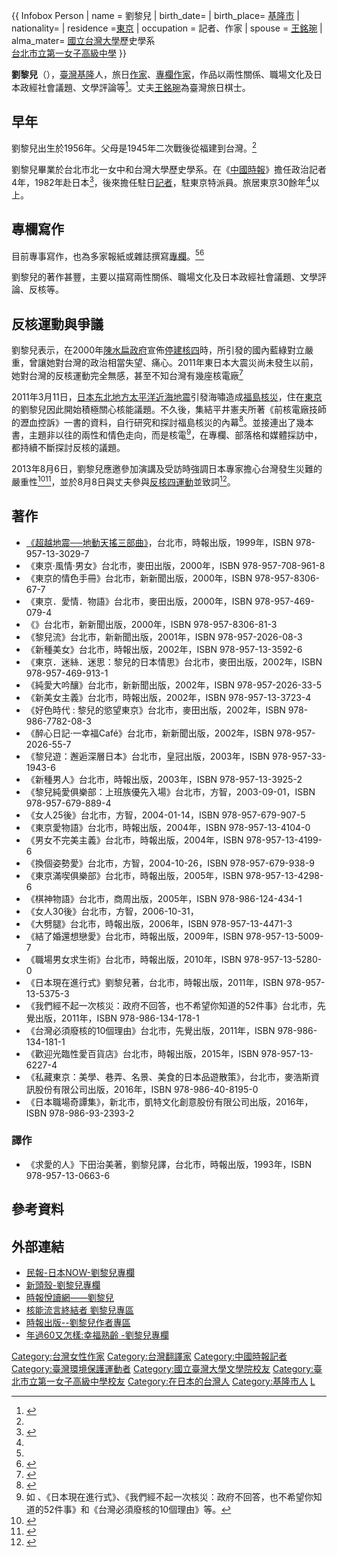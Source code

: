 {{ Infobox Person
| name = 劉黎兒
| birth_date= {{birth year and age|1956|df=yes }}
| birth_place= {{ROC|臺灣省}}[[基隆市|基隆市]]
| nationality= {{ROC}}
| residence ={{JPN}}[[東京|東京]]
| occupation = 記者、作家
| spouse = [[王銘琬|王銘琬]]
| alma_mater= [[國立台灣大學|國立台灣大學]]歷史學系<br>[[台北市立第一女子高級中學|台北市立第一女子高級中學]]
}}

'''劉黎兒'''（{{bd|1956年|catIdx=L劉}}），[[臺灣|臺灣]][[基隆|基隆]]人，旅日[[作家|作家]]、[[專欄作家|專欄作家]]，作品以兩性關係、職場文化及日本政經社會議題、文學評論等<ref name="ad58">{{Cite news |title=蘋果即時新聞 |url=http://www.appledaily.com.tw/realtimenews/author/authorid/58 |publisher=蘋果日報 |location=台灣 |accessdate=2014-10-02 |quote=更多劉黎兒文章 |archive-date=2014-09-27 |archive-url=https://web.archive.org/web/20140927175517/http://www.appledaily.com.tw/realtimenews/author/authorid/58 |dead-url=no }}</ref>。丈夫[[王銘琬|王銘琬]]為臺灣旅日棋士。

==早年==
劉黎兒出生於1956年。父母是1945年二次戰後從福建到台灣。<ref name="n20130812" />

劉黎兒畢業於台北市北一女中和台灣大學歷史學系。在《[[中國時報|中國時報]]》擔任政治記者4年，1982年赴日本<ref name="c201012">{{Cite news |author=盧智芳 |title=先承認人性有弱點，做人才能更貼心 |url=http://www.cheers.com.tw/article/article.action?id=5021673&page=6 |publisher=Cheer雜誌 |quote=擅長寫作對於日本都會情愛和生活文化的觀察解析 |date=2010年12月 |access-date=2014-10-03 |archive-url=https://web.archive.org/web/20141006125918/http://www.cheers.com.tw/article/article.action?id=5021673&page=6 |archive-date=2014-10-06 |dead-url=yes }}</ref>，後來擔任駐日[[記者|記者]]，駐東京特派員。旅居東京30餘年<ref name="bt" />以上。

==專欄寫作==
目前專事寫作，也為多家報紙或雜誌撰寫[[專欄作家|專欄]]。<ref name="ad58" /><ref name="bt">{{Cite news |title=人物觀點－名師專欄－劉黎兒 |url=https://www.businesstoday.com.tw/list-content-80449 |publisher=今周刊 |location=台北市 |accessdate=2014-10-02 |date=2010-02-04 |quote=旅居東京20餘年，個性樂觀、好奇 |deadurl=yes |archiveurl=https://web.archive.org/web/20141006095939/https://www.businesstoday.com.tw/list-content-80449 |archivedate=2014-10-06 }}</ref>

劉黎兒的著作甚豐，主要以描寫兩性關係、職場文化及日本政經社會議題、文學評論、反核等。

==反核運動與爭議==
{{See also|臺灣反核運動}}
劉黎兒表示，在2000年[[陳水扁政府|陳水扁政府]]宣佈[[第一次張俊雄內閣#任內大事紀|停建核四]]時，所引發的國內藍綠對立嚴重，曾讓她對台灣的政治相當失望、痛心。2011年東日本大震災尚未發生以前，她對台灣的反核運動完全無感，甚至不知台灣有幾座核電廠<ref name="n20130812">{{Cite news |author=林朝億 |url=https://tw.news.yahoo.com/劉黎兒夫婦專訪-曾對過去核四停建極失望-161000051.html |title=劉黎兒夫婦專訪 曾對核四停建後惡鬥極失望 |publisher=新頭殼 |date=2013-08-12 |quote=……當時東大教授若林正丈對她說，「台灣早就是一個碎分化的社會，像玻璃碎片一樣」。這讓她感慨非常地深。也因此，在廢核這個議題上，她絕對不在藍綠選邊站 |accessdate=2020-10-02 |archive-date=2019-06-06 |archive-url=https://web.archive.org/web/20190606035643/https://tw.news.yahoo.com/%E5%8A%89%E9%BB%8E%E5%85%92%E5%A4%AB%E5%A9%A6%E5%B0%88%E8%A8%AA-%E6%9B%BE%E5%B0%8D%E9%81%8E%E5%8E%BB%E6%A0%B8%E5%9B%9B%E5%81%9C%E5%BB%BA%E6%A5%B5%E5%A4%B1%E6%9C%9B-161000051.html |dead-url=no }}</ref>

2011年3月11日，[[2011年日本东北地方太平洋近海地震|日本东北地方太平洋近海地震]]引發海嘯造成[[福岛第一核电站事故|福島核災]]，住在[[東京|東京]]的劉黎兒因此開始積極關心核能議題。不久後，集結平井憲夫所著《前核電廠技師的瀝血控訴》一書的資料，自行研究和探討福島核災的內幕<ref>{{Cite news |author=鐘聖雄 |url=http://pnn.pts.org.tw/main/2011/06/06/專訪劉黎兒大轉型-情色女王變身反核女王/ |title=【專訪】劉黎兒大轉型 情色女王變身反核女王 |date=2011-06-06 |publisher=公視新聞議題中心 |location=台北 |access-date=2013-05-02 |archive-url=https://web.archive.org/web/20140313103846/http://pnn.pts.org.tw/main/2011/06/06/%E5%B0%88%E8%A8%AA%E5%8A%89%E9%BB%8E%E5%85%92%E5%A4%A7%E8%BD%89%E5%9E%8B-%E6%83%85%E8%89%B2%E5%A5%B3%E7%8E%8B%E8%AE%8A%E8%BA%AB%E5%8F%8D%E6%A0%B8%E5%A5%B3%E7%8E%8B/ |archive-date=2014-03-13 |dead-url=yes }}</ref>。並接連出了幾本書，主題非以往的兩性和情色走向，而是核電<ref>如 {{Cite web |url=http://www.books.com.tw/exep/prod/booksfile.php?item=0010507159 |title=《核電員工最後遺言：福島事故十五年前的災難預告》 |date=2014-06-01 |access-date=2013-05-29 |archive-url=https://web.archive.org/web/20130613235903/http://www.books.com.tw/exep/prod/booksfile.php?item=0010507159 |archive-date=2013-06-13 |dead-url=yes }}、《日本現在進行式》、《我們經不起一次核災：政府不回答，也不希望你知道的52件事》和《台灣必須廢核的10個理由》等。</ref>，在專欄、部落格和媒體採訪中，都持續不斷探討反核的議題。

2013年8月6日，劉黎兒應邀參加演講及受訪時強調日本專家擔心台灣發生災難的嚴重性<ref>{{Cite web|author=張中一|url=https://docs.google.com/document/d/1tciOLo173dClHwqpeZ8zozpHw-asA9SsLQeNEw-1xEQ/edit|title=劉黎兒女士廢核理由錯誤內容整理|accessdate=2014-10-02|archive-date=2016-06-09|archive-url=https://web.archive.org/web/20160609230501/https://docs.google.com/document/d/1tciOLo173dClHwqpeZ8zozpHw-asA9SsLQeNEw-1xEQ/edit|dead-url=no}}</ref><ref>{{Cite news |url=http://www.libertytimes.com.tw/2013/new/aug/7/today-fo2-2.htm |title=劉黎兒：台灣人睡在23萬顆核彈上 |date=2013-08-07 |publisher=[[自由時報|自由時報]] |quote=民進黨主席蘇貞昌擔任董事長的超越基金會，昨邀劉黎兒以「原來核災離我們這麼近─高危險核電環境下的自保之道」為題發表演講，劉在演講及受訪時，做以上表示。 |deadurl=yes |archiveurl=https://web.archive.org/web/20130807102721/http://www.libertytimes.com.tw/2013/new/aug/7/today-fo2-2.htm |archivedate=2013-08-07 |accessdate=2013-08-08 }}</ref>，並於8月8日與丈夫參與[[核四公投|反核四運動]]並致詞<ref>{{Cite news |url=http://newtalk.tw/news/2013/08/08/39002.html |title=爸爸非核陣線成立 刀爸：要拿掉惡性腫瘤 |publisher=新頭殼 |date=2013-08-08 |quote=前中研院長[[李遠哲|李遠哲]]、[[台灣環境保護聯盟|台灣環境保護聯盟]]創會會長[[施信民|施信民]]、[[台灣聯合國協進會|台灣聯合國協進會]]理事長羅榮光、導演[[小野|小野]]、[[魏德聖|魏德聖]]、[[楊雅喆|楊雅喆]]、藝人[[蔡康永|蔡康永]]發起的「爸爸非核陣線」，在NGO會館舉辦發起記者會。 |accessdate=2013-08-08 |archive-date=2013-08-11 |archive-url=https://web.archive.org/web/20130811162149/http://newtalk.tw/news/2013/08/08/39002.html |dead-url=no }}</ref>。

==著作==
*[http://www.readingtimes.com.tw/ReadingTimes/ProductPage.aspx?gp=productdetail&cid=mcdb%28SellItems%29&id=CF0072 《超越地震──地動天搖三部曲》]{{Wayback|url=http://www.readingtimes.com.tw/ReadingTimes/ProductPage.aspx?gp=productdetail&cid=mcdb%28SellItems%29&id=CF0072 |date=20140430022408 }}，台北市，時報出版，1999年，ISBN 978-957-13-3029-7
*《東京‧風情‧男女》台北市，麥田出版，2000年，ISBN 978-957-708-961-8
*《東京的情色手冊》台北市，新新聞出版，2000年，ISBN 978-957-8306-67-7
*《東京．愛情．物語》台北市，麥田出版，2000年，ISBN 978-957-469-079-4
*《{{lang|ja|愛してる}}》台北市，新新聞出版，2000年，ISBN 978-957-8306-81-3
*《黎兒流》台北市，新新聞出版，2001年，ISBN 978-957-2026-08-3
*《新種美女》台北市，時報出版，2002年，ISBN 978-957-13-3592-6
*《東京．迷絲．迷思：黎兒的日本情思》台北市，麥田出版，2002年，ISBN 978-957-469-913-1
*《純愛大吟釀》台北市，新新聞出版，2002年，ISBN 978-957-2026-33-5
*《新美女主義》台北市，時報出版，2002年，ISBN 978-957-13-3723-4
*《好色時代 : 黎兒的慾望東京》台北市，麥田出版，2002年，ISBN 978-986-7782-08-3
*《醉心日記‧一幸福Café》台北市，新新聞出版，2002年，ISBN 978-957-2026-55-7
*《黎兒遊：邂逅深層日本》台北市，皇冠出版，2003年，ISBN 978-957-33-1943-6
*《新種男人》台北市，時報出版，2003年，ISBN 978-957-13-3925-2
*《黎兒純愛俱樂部：上班族優先入場》台北市，方智，2003-09-01，ISBN 978-957-679-889-4
*《女人25後》台北市，方智，2004-01-14，ISBN 978-957-679-907-5
*《東京愛物語》台北市，時報出版，2004年，ISBN 978-957-13-4104-0
*《男女不完美主義》台北市，時報出版，2004年，ISBN 978-957-13-4199-6
*《換個姿勢愛》台北市，方智，2004-10-26，ISBN 978-957-679-938-9
*《東京滿喫俱樂部》台北市，時報出版，2005年，ISBN 978-957-13-4298-6
*《棋神物語》台北市，商周出版，2005年，ISBN 978-986-124-434-1
*《女人30後》台北市，方智，2006-10-31，
*《大劈腿》台北市，時報出版，2006年，ISBN 978-957-13-4471-3
*《結了婚還想戀愛》台北市，時報出版，2009年，ISBN 978-957-13-5009-7
*《職場男女求生術》台北市，時報出版，2010年，ISBN 978-957-13-5280-0
*《日本現在進行式》劉黎兒著，台北市，時報出版，2011年，ISBN 978-957-13-5375-3
*《我們經不起一次核災：政府不回答，也不希望你知道的52件事》台北市，先覺出版，2011年，ISBN 978-986-134-178-1
*《台灣必須廢核的10個理由》台北市，先覺出版，2011年，ISBN 978-986-134-181-1
*《歡迎光臨性愛百貨店》台北市，時報出版，2015年，ISBN 978-957-13-6227-4
*《私藏東京：美學、巷弄、名景、美食的日本品遊散策》，台北市，麥浩斯資訊股份有限公司出版，2016年，ISBN  978-986-40-8195-0
*《日本職場奇譚集》，新北市，凱特文化創意股份有限公司出版，2016年，ISBN  978-986-93-2393-2 

===譯作===
*《求愛的人》下田治美著，劉黎兒譯，台北市，時報出版，1993年，ISBN 978-957-13-0663-6

==參考資料==
{{Reflist|2}}

==外部連結==
*[http://www.peoplenews.tw/list/專欄/1409766345 民報-日本NOW-劉黎兒專欄]{{Wayback|url=http://www.peoplenews.tw/list/%E5%B0%88%E6%AC%84/1409766345 |date=20200530093125 }}
*[https://newtalk.tw/news/author/劉黎兒 新頭殼-劉黎兒專欄]{{Wayback|url=https://newtalk.tw/news/author/%E5%8A%89%E9%BB%8E%E5%85%92 |date=20180207233146 }}
*[http://www.readingtimes.com.tw/authors/lill/ 時報悅讀網——劉黎兒]{{Wayback|url=http://www.readingtimes.com.tw/authors/lill/ |date=20060113231640 }}
*[http://zh.nuke.wikia.com/wiki/分類:劉黎兒 核能流言終結者 劉黎兒專區]{{Wayback|url=http://zh.nuke.wikia.com/wiki/%E5%88%86%E9%A1%9E%3A%E5%8A%89%E9%BB%8E%E5%85%92 |date=20181125203624 }}
*[http://www.readingtimes.com.tw/ReadingTimes/site/572/default.aspx 時報出版--劉黎兒作者專區]
*[http://thebetteraging.businesstoday.com.tw/author/release/7262 年過60又怎樣:幸福熟齡 -劉黎兒專欄]{{Wayback|url=http://thebetteraging.businesstoday.com.tw/author/release/7262 |date=20181126135130 }}

{{DEFAULTSORT:L}}

[[Category:台灣女性作家|Category:台灣女性作家]]
[[Category:台灣翻譯家|Category:台灣翻譯家]]
[[Category:中國時報記者|Category:中國時報記者]]
[[Category:臺灣環境保護運動者|Category:臺灣環境保護運動者]]
[[Category:國立臺灣大學文學院校友|Category:國立臺灣大學文學院校友]]
[[Category:臺北市立第一女子高級中學校友|Category:臺北市立第一女子高級中學校友]]
[[Category:在日本的台灣人|Category:在日本的台灣人]]
[[Category:基隆市人|Category:基隆市人]]
[[Category:劉姓|L]]